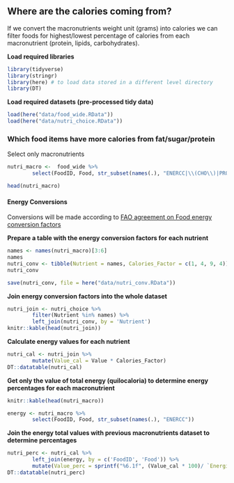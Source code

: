 ## Where are the calories coming from?

If we convert the macronutrients weight unit (grams) into calories we can filter foods for highest/lowest percentage of calories from each macronutrient (protein, lipids, carbohydrates).

**Load required libraries**
```r
library(tidyverse)
library(stringr)
library(here) # to load data stored in a different level directory
library(DT)
```

**Load required datasets (pre-processed tidy data)**
```r
load(here("data/food_wide.RData"))
load(here("data/nutri_choice.RData"))
```


### Which food items have more calories from fat/sugar/protein

Select only macronutrients 
```r
nutri_macro <-  food_wide %>% 
        select(FoodID, Food, str_subset(names(.), "ENERCC|\\(CHO\\)|PROT|\\(FAT\\)"))

head(nutri_macro)

```


#### Energy Conversions

Conversions will be made according to [FAO agreement on Food energy conversion factors](http://www.fao.org/docrep/006/Y5022E/y5022e05.htm#TopOfPage)

**Prepare a table with the energy conversion factors for each nutrient**
```r
names <- names(nutri_macro)[3:6]
names
nutri_conv <- tibble(Nutrient = names, Calories_Factor = c(1, 4, 9, 4))
nutri_conv
```

```r
save(nutri_conv, file = here("data/nutri_conv.RData"))
```


**Join energy conversion factors into the whole dataset** 
```r
nutri_join <- nutri_choice %>%
        filter(Nutrient %in% names) %>%
        left_join(nutri_conv, by = 'Nutrient')
knitr::kable(head(nutri_join))
```

**Calculate energy values for each nutrient**
```r
nutri_cal <- nutri_join %>%
        mutate(Value_cal = Value * Calories_Factor) 
DT::datatable(nutri_cal)
```


**Get only the value of total energy (quilocaloria) to determine energy percentages for each macronutrient**
```r
knitr::kable(head(nutri_macro))

energy <- nutri_macro %>% 
        select(FoodID, Food, str_subset(names(.), "ENERCC"))
```

**Join the energy total values with previous macronutrients dataset to determine percentages**
```r
nutri_perc <- nutri_cal %>% 
        left_join(energy, by = c('FoodID', 'Food')) %>%
        mutate(Value_perc = sprintf("%6.1f", (Value_cal * 100)/ `Energia_kcal (ENERCC) (quilocaloria)`))
DT::datatable(nutri_perc)
```

